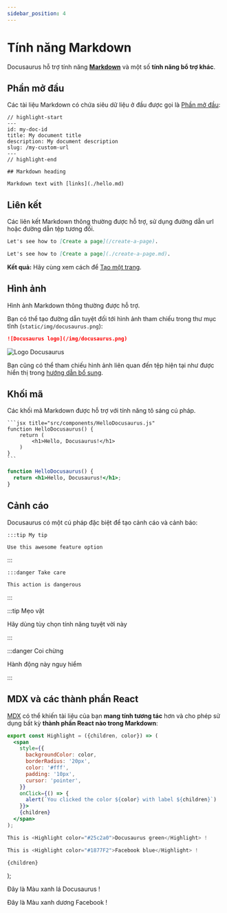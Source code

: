 ```yaml
---
sidebar_position: 4
---
```


# Tính năng Markdown

Docusaurus hỗ trợ tính năng **[Markdown](https://daringfireball.net/projects/markdown/syntax)** và một số **tính năng bổ trợ khác**.

## Phần mở đầu

Các tài liệu Markdown có chứa siêu dữ liệu ở đầu được gọi là [Phần mở đầu](https://jekyllrb.com/docs/front-matter/):

```text title="my-doc.md"
// highlight-start
---
id: my-doc-id
title: My document title
description: My document description
slug: /my-custom-url
---
// highlight-end

## Markdown heading

Markdown text with [links](./hello.md)
```

## Liên kết

Các liên kết Markdown thông thường được hỗ trợ, sử dụng đường dẫn url hoặc đường dẫn tệp tương đối.

```md
Let's see how to [Create a page](/create-a-page).
```

```md
Let's see how to [Create a page](./create-a-page.md).
```

**Kết quả:** Hãy cùng xem cách để [Tạo một trang](./create-a-page.md).

## Hình ảnh

Hình ảnh Markdown thông thường được hỗ trợ.

Bạn có thể tạo đường dẫn tuyệt đối tới hình ảnh tham chiếu trong thư mục tĩnh (`static/img/docusaurus.png`):

```md
![Docusaurus logo](/img/docusaurus.png)
```

![Logo Docusaurus](/img/docusaurus.png)

Bạn cũng có thể tham chiếu hình ảnh liên quan đến tệp hiện tại như được hiển thị trong [hướng dẫn bổ sung](../tutorial-extras/manage-docs-versions.md).

## Khối mã

Các khối mã Markdown được hỗ trợ với tính năng tô sáng cú pháp.

    ```jsx title="src/components/HelloDocusaurus.js"
    function HelloDocusaurus() {
        return (
            <h1>Hello, Docusaurus!</h1>
        )
    }
    ```

```jsx title="src/components/HelloDocusaurus.js"
function HelloDocusaurus() {
  return <h1>Hello, Docusaurus!</h1>;
}
```

## Cảnh cáo

Docusaurus có một cú pháp đặc biệt để tạo cảnh cáo và cảnh báo:

    :::tip My tip
    
    Use this awesome feature option
    

:::
    
    :::danger Take care
    
    This action is dangerous
    

:::

:::tip Mẹo vặt

Hãy dùng tùy chọn tính năng tuyệt vời này

:::

:::danger Coi chừng

Hành động này nguy hiểm

:::

## MDX và các thành phần React

[MDX](https://mdxjs.com/) có thể khiến tài liệu của bạn **mang tính tương tác** hơn và cho phép sử dụng bất kỳ **thành phần React nào trong Markdown**:

```jsx
export const Highlight = ({children, color}) => (
  <span
    style={{
      backgroundColor: color,
      borderRadius: '20px',
      color: '#fff',
      padding: '10px',
      cursor: 'pointer',
    }}
    onClick={() => {
      alert(`You clicked the color ${color} with label ${children}`)
    }}>
    {children}
  </span>
);

This is <Highlight color="#25c2a0">Docusaurus green</Highlight> !

This is <Highlight color="#1877F2">Facebook blue</Highlight> !
```

    {children}
  </span> );

Đây là <Highlight color="#25c2a0">Màu xanh lá Docusaurus</Highlight> !

Đây là <Highlight color="#1877F2">Màu xanh dương Facebook</Highlight> !
